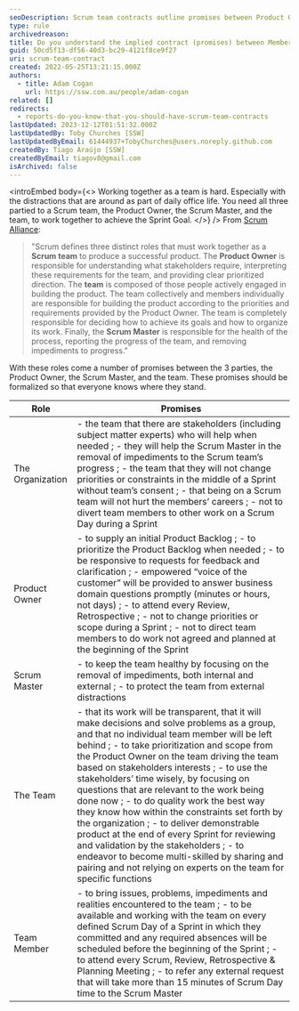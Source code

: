 ```yaml
---
seoDescription: Scrum team contracts outline promises between Product Owner, Scrum Master, and team members for successful collaboration and delivery of product goals.
type: rule
archivedreason:
title: Do you understand the implied contract (promises) between Members of the Scrum Team?
guid: 50cd5f13-df56-40d3-bc29-4121f8ce9f27
uri: scrum-team-contract
created: 2022-05-25T13:21:15.000Z
authors:
  - title: Adam Cogan
    url: https://ssw.com.au/people/adam-cogan
related: []
redirects:
  - reports-do-you-know-that-you-should-have-scrum-team-contracts
lastUpdated: 2023-12-12T01:51:32.000Z
lastUpdatedBy: Toby Churches [SSW]
lastUpdatedByEmail: 61444937+TobyChurches@users.noreply.github.com
createdBy: Tiago Araújo [SSW]
createdByEmail: tiagov8@gmail.com
isArchived: false
---
```


<introEmbed
  body={<>
Working together as a team is hard. Especially with the distractions that are around as part of daily office life. You need all three partied to a Scrum team, the Product Owner, the Scrum Master, and the team, to work together to achieve the Sprint Goal.
  </>}
/>
From [Scrum Alliance](https://www.scrumalliance.org/):

> "Scrum defines three distinct roles that must work together as a **Scrum team** to produce a successful product. The **Product Owner** is responsible for understanding what stakeholders require, interpreting these requirements for the team, and providing clear prioritized direction. The **team** is composed of those people actively engaged in building the product. The team collectively and members individually are responsible for building the product according to the priorities and requirements provided by the Product Owner. The team is completely responsible for deciding how to achieve its goals and how to organize its work. Finally, the **Scrum Master** is responsible for the health of the process, reporting the progress of the team, and removing impediments to progress."

With these roles come a number of promises between the 3 parties, the Product Owner, the Scrum Master, and the team. These promises should be formalized so that everyone knows where they stand.

| **Role**         | **Promises**                                                                                                                                                                                                                                                                                                                                                                                                                                                                                                                                                                                                                                                                                                                                                       |
| ---------------- | ------------------------------------------------------------------------------------------------------------------------------------------------------------------------------------------------------------------------------------------------------------------------------------------------------------------------------------------------------------------------------------------------------------------------------------------------------------------------------------------------------------------------------------------------------------------------------------------------------------------------------------------------------------------------------------------------------------------------------------------------------------------ |
| The Organization | - the team that there are stakeholders (including subject matter experts) who will help when needed ; - they will help the Scrum Master in the removal of impediments to the Scrum team’s progress ; - the team that they will not change priorities or constraints in the middle of a Sprint without team’s consent ; - that being on a Scrum team will not hurt the members’ careers ; - not to divert team members to other work on a Scrum Day during a Sprint                                                                                                                                                                                                                                                                                     |
| Product Owner    | - to supply an initial Product Backlog ; - to prioritize the Product Backlog when needed ; - to be responsive to requests for feedback and clarification ; - empowered “voice of the customer” will be provided to answer business domain questions promptly (minutes or hours, not days) ; - to attend every Review, Retrospective ; - not to change priorities or scope during a Sprint ; - not to direct team members to do work not agreed and planned at the beginning of the Sprint                                                                                                                                                                                                                                                        |
| Scrum Master     | - to keep the team healthy by focusing on the removal of impediments, both internal and external ; - to protect the team from external distractions                                                                                                                                                                                                                                                                                                                                                                                                                                                                                                                                                                                                             |
| The Team         | - that its work will be transparent, that it will make decisions and solve problems as a group, and that no individual team member will be left behind ; - to take prioritization and scope from the Product Owner on the team driving the team based on stakeholders interests ; - to use the stakeholders’ time wisely, by focusing on questions that are relevant to the work being done now ; - to do quality work the best way they know how within the constraints set forth by the organization ; - to deliver demonstrable product at the end of every Sprint for reviewing and validation by the stakeholders ; - to endeavor to become multi-skilled by sharing and pairing and not relying on experts on the team for specific functions |
| Team Member      | - to bring issues, problems, impediments and realities encountered to the team ; - to be available and working with the team on every defined Scrum Day of a Sprint in which they committed and any required absences will be scheduled before the beginning of the Sprint ; - to attend every Scrum, Review, Retrospective &amp; Planning Meeting ; - to refer any external request that will take more than 15 minutes of Scrum Day time to the Scrum Master                                                                                                                                                                                                                                                                                            |
